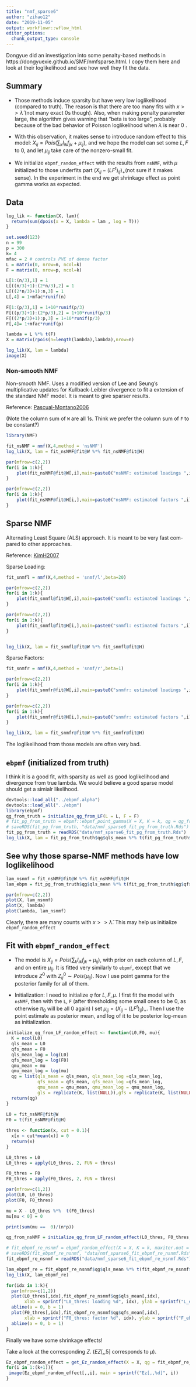 ```yaml
---
title: "nmf_sparse6"
author: "zihao12"
date: "2019-11-05"
output: workflowr::wflow_html
editor_options:
  chunk_output_type: console
---
```

Dongyue did an investigation into some penalty-based methods in https://dongyuexie.github.io/SMF/nmfsparse.html. I copy them here and look at their loglikelihood and see how well they fit the data. 

## Summary
* Those methods induce sparsity but have very low loglikelihood (compared to truth). The  reason is that there are too many fits with $x >> \hat{\lambda}$ (not many exact 0s though). Also, when making penalty parameter large, the algorithm gives warning  that "beta is too large", probably because of the bad behavior of Poisson loglikelihood when  $\lambda$ is near 0 . \

* With this observation, it makes sense  to introduce random effect to  this model: $X_{ij} = Pois(\sum_k l_{ik} f_{jk} + \mu_{ij})$, and we hope the model  can set some $L, F$ to 0, and let $\mu_{ij}$ take care of the nonzero-small fit.\

* We initialize `ebpmf_random_effect` with the results from `nsNMF`, with $\mu$ initialized to those underfits part $(X_{ij} - (LF^t)_{ij})_{+}$(not sure if it makes sense). In the experiment in the end we get shrinkage effect as point gamma works as expected. 

## Data

```r
log_lik <- function(X, lam){
  return(sum(dpois(x = X, lambda = lam , log = T)))
}
```


```r
set.seed(123)
n = 99
p = 300
k= 4
mfac = 2 # controls PVE of dense factor
L = matrix(0, nrow=n, ncol=k)
F = matrix(0, nrow=p, ncol=k)

L[1:(n/3),1] = 1
L[((n/3)+1):(2*n/3),2] = 1
L[((2*n/3)+1):n,3] = 1
L[,4] = 1+mfac*runif(n)

F[1:(p/3),1] = 1+10*runif(p/3)
F[((p/3)+1):(2*p/3),2] = 1+10*runif(p/3)
F[((2*p/3)+1):p,3] = 1+10*runif(p/3)
F[,4]= 1+mfac*runif(p)

lambda = L %*% t(F)
X = matrix(rpois(n=length(lambda),lambda),nrow=n)

log_lik(X, lam = lambda)
image(X)

```


### Non-smooth NMF

Non-smooth NMF. Uses a modified version of Lee and Seung’s multiplicative updates for Kullback-Leibler divergence to fit a extension of the standard NMF model. It is meant to give sparser results.

Reference: [Pascual-Montano2006](https://ieeexplore.ieee.org/document/1580485)

(Note the column sum of `W` are all 1s. Think we prefer the column sum of `F` to be constant?)

```r

library(NMF)

fit_nsNMF = nmf(X,4,method = 'nsNMF')
log_lik(X, lam = fit_nsNMF@fit@W %*% fit_nsNMF@fit@H)

par(mfrow=c(2,2))
for(i in 1:k){
    plot(fit_nsNMF@fit@W[,i],main=paste0("nsNMF: estimated loadings ",i))
}

par(mfrow=c(2,2))
for(i in 1:k){
    plot(fit_nsNMF@fit@H[i,],main=paste0("nsNMF: estimated factors ",i))
}


```

## Sparse NMF

Alternating Least Square (ALS) approach. It is meant to be very fast com- pared to other approaches.

Reference: [KimH2007](https://www.ncbi.nlm.nih.gov/pubmed/17483501)

Sparse Loading:

```r

fit_snmfl = nmf(X,4,method = 'snmf/l',beta=20)

par(mfrow=c(2,2))
for(i in 1:k){
    plot(fit_snmfl@fit@W[,i],main=paste0("snmfl: estimated loadings ",i))
}

par(mfrow=c(2,2))
for(i in 1:k){
    plot(fit_snmfl@fit@H[i,],main=paste0("snmfl: estimated factors ",i))
}


log_lik(X, lam = fit_snmfl@fit@W %*% fit_snmfl@fit@H)

```


Sparse Factors:

```r
fit_snmfr = nmf(X,4,method = 'snmf/r',beta=1)

par(mfrow=c(2,2))
for(i in 1:k){
    plot(fit_snmfr@fit@W[,i],main=paste0("snmfr: estimated loadings ",i))
}

par(mfrow=c(2,2))
for(i in 1:k){
    plot(fit_snmfr@fit@H[i,],main=paste0("snmfr: estimated factors ",i))
}

log_lik(X, lam = fit_snmfr@fit@W %*% fit_snmfr@fit@H)

```

The loglikelihood from those models are often very bad. 

## `ebpmf` (initialized from truth)
I think  it is a good fit, with sparsity as well as good loglikelihood and divergence from true lambda. We would believe a good sparse model should get a simialr likelihood.
```r
devtools::load_all("../ebpmf.alpha")
devtools::load_all("../ebpm")
library(ebpmf)
qg_from_truth = initialize_qg_from_LF(L = L, F = F)
# fit_pg_from_truth = ebpmf::ebpmf_point_gamma(X = X, K = k, qg = qg_from_truth, maxiter.out = 100)
# saveRDS(fit_pg_from_truth, "data/nmf_sparse6_fit_pg_from_truth.Rds")
fit_pg_from_truth = readRDS("data/nmf_sparse6_fit_pg_from_truth.Rds")
log_lik(X, lam = fit_pg_from_truth$qg$qls_mean %*% t(fit_pg_from_truth$qg$qfs_mean))
```


## See why those sparse-NMF methods have low loglikelihood
```r
lam_nsnmf = fit_nsNMF@fit@W %*% fit_nsNMF@fit@H
lam_ebpm = fit_pg_from_truth$qg$qls_mean %*% t(fit_pg_from_truth$qg$qfs_mean)

par(mfrow=c(2,2))
plot(X, lam_nsnmf)
plot(X, lambda)
plot(lambda, lam_nsnmf)
```

Clearly, there are many counts with $x >> \hat{\lambda}$. This may help us  initialize `ebpmf_random_effect`


## Fit with  `ebpmf_random_effect`
* The model is $X_{ij} = Pois(\sum_k l_{ik} f_{jk} + \mu_{ij})$, with prior on each column of $L, F$, and on entire $\mu_{ij}$. It is fitted very similarly to `ebpmf`, except that we introduce $Z^0$ with $Z^0_{ij} \sim Pois(\mu_{ij})$. Now I use point gamma for the posterior family for all of them. \

* Initialization: I need to initialize $q$ for $L, F, \mu$. I first fit the model with `nsNMF`, then with  the  `L`, `F` (after thresholding some small ones to be 0, as otherwise $\pi_0$ will be all 0 again) I set $\mu_{ij} =  (X_{ij} - (LF^t)_{ij})_{+}$. Then I use the  point  estimate as  posterior mean, and log  of it to be  posterior log-mean as initialization. 

```r
initialize_qg_from_LF_random_effect <- function(L0,F0, mu){
  K = ncol(L0)
  qls_mean = L0
  qfs_mean = F0
  qls_mean_log = log(L0)
  qfs_mean_log = log(F0)
  qmu_mean = mu
  qmu_mean_log = log(mu)
  qg = list(qls_mean = qls_mean, qls_mean_log =qls_mean_log,
            qfs_mean = qfs_mean, qfs_mean_log =qfs_mean_log,
            qmu_mean = qmu_mean, qmu_mean_log = qmu_mean_log,
            gls = replicate(K, list(NULL)),gfs = replicate(K, list(NULL)))
  return(qg)
}
 
L0 = fit_nsNMF@fit@W
F0 = t(fit_nsNMF@fit@H)

thres <- function(x, cut = 0.1){
  x[x < cut*mean(x)] = 0
  return(x)
}

L0_thres = L0
L0_thres = apply(L0_thres, 2, FUN = thres)

F0_thres = F0
F0_thres = apply(F0_thres, 2, FUN = thres)

par(mfrow=c(1,2))
plot(L0, L0_thres)
plot(F0, F0_thres)

mu = X - L0_thres %*%  t(F0_thres)
mu[mu < 0] = 0

print(sum(mu ==  0)/(n*p))

qg_from_nsNMF = initialize_qg_from_LF_random_effect(L0_thres, F0_thres, mu)
```


```r
# fit_ebpmf_re_nsnmf = ebpmf_random_effect(X = X, K = k, maxiter.out = 100, qg = qg_from_nsNMF)
# saveRDS(fit_ebpmf_re_nsnmf, "data/nmf_sparse6_fit_ebpmf_re_nsnmf.Rds")
fit_ebpmf_re_nsnmf = readRDS("data/nmf_sparse6_fit_ebpmf_re_nsnmf.Rds")
```


```r
lam_ebpmf_re = fit_ebpmf_re_nsnmf$qg$qls_mean %*% t(fit_ebpmf_re_nsnmf$qg$qfs_mean) + fit_ebpmf_re_nsnmf$qg$qmu_mean
log_lik(X, lam_ebpmf_re)

for(idx in 1:k){
  par(mfrow=c(1,2))
  plot(L0_thres[,idx],fit_ebpmf_re_nsnmf$qg$qls_mean[,idx], 
       xlab = sprintf("L0_thres: loading %d", idx), ylab = sprintf("L_ebpmf:loading %d", idx), col  = "red")
  abline(a = 0, b = 1)
  plot(F0_thres[,idx],fit_ebpmf_re_nsnmf$qg$qfs_mean[,idx], 
       xlab = sprintf("F0_thres: factor %d", idx), ylab = sprintf("F_ebpmf:factor %d", idx), col  = "blue")
  abline(a = 0, b = 1)
}
```
Finally we have some shrinkage effects!\

Take a look at the corresponding $Z$. ($EZ[,,5]$ corresponds to $\mu$).  
```r
Ez_ebpmf_random_effect = get_Ez_random_effect(X = X, qg = fit_ebpmf_re_nsnmf$qg, K = k)$Ez
for(i in 1:(k+1)){
 image(Ez_ebpmf_random_effect[,,i], main = sprintf("Ez[,,%d]", i)) 
}
```


